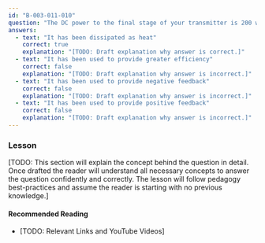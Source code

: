 ```yaml
---
id: "B-003-011-010"
question: "The DC power to the final stage of your transmitter is 200 watts and the RF output is 125 watts. What has happened to the rest of the power?"
answers:
  - text: "It has been dissipated as heat"
    correct: true
    explanation: "[TODO: Draft explanation why answer is correct.]"
  - text: "It has been used to provide greater efficiency"
    correct: false
    explanation: "[TODO: Draft explanation why answer is incorrect.]"
  - text: "It has been used to provide negative feedback"
    correct: false
    explanation: "[TODO: Draft explanation why answer is incorrect.]"
  - text: "It has been used to provide positive feedback"
    correct: false
    explanation: "[TODO: Draft explanation why answer is incorrect.]"
---
```


### Lesson

[TODO: This section will explain the concept behind the question in detail. Once drafted the reader will understand all necessary concepts to answer the question confidently and correctly. The lesson will follow pedagogy best-practices and assume the reader is starting with no previous knowledge.]

#### Recommended Reading

- [TODO: Relevant Links and YouTube Videos]

